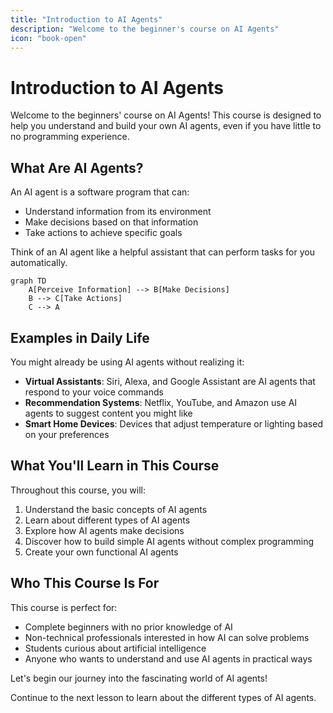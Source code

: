 ```yaml
---
title: "Introduction to AI Agents"
description: "Welcome to the beginner's course on AI Agents"
icon: "book-open"
---
```


# Introduction to AI Agents

Welcome to the beginners' course on AI Agents! This course is designed to help you understand and build your own AI agents, even if you have little to no programming experience.

## What Are AI Agents?

An AI agent is a software program that can:
- Understand information from its environment
- Make decisions based on that information
- Take actions to achieve specific goals

Think of an AI agent like a helpful assistant that can perform tasks for you automatically.

```mermaid
graph TD
    A[Perceive Information] --> B[Make Decisions]
    B --> C[Take Actions]
    C --> A
```

## Examples in Daily Life

You might already be using AI agents without realizing it:

- **Virtual Assistants**: Siri, Alexa, and Google Assistant are AI agents that respond to your voice commands
- **Recommendation Systems**: Netflix, YouTube, and Amazon use AI agents to suggest content you might like
- **Smart Home Devices**: Devices that adjust temperature or lighting based on your preferences

## What You'll Learn in This Course

Throughout this course, you will:

1. Understand the basic concepts of AI agents
2. Learn about different types of AI agents
3. Explore how AI agents make decisions
4. Discover how to build simple AI agents without complex programming
5. Create your own functional AI agents

## Who This Course Is For

This course is perfect for:
- Complete beginners with no prior knowledge of AI
- Non-technical professionals interested in how AI can solve problems
- Students curious about artificial intelligence
- Anyone who wants to understand and use AI agents in practical ways

Let's begin our journey into the fascinating world of AI agents!

<CardGroup cols={1}>
  <Card title="Ready to Start?" icon="rocket">
    Continue to the next lesson to learn about the different types of AI agents.
  </Card>
</CardGroup>
